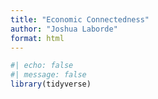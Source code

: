 ```yaml
---
title: "Economic Connectedness"
author: "Joshua Laborde"
format: html
---
```



```r
#| echo: false
#| message: false
library(tidyverse)
```

```r

```

